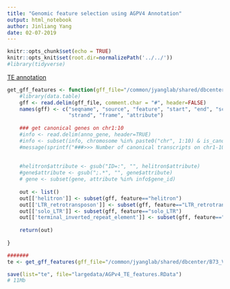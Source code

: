 ```yaml
---
title: "Genomic feature selection using AGPV4 Annotation"
output: html_notebook
author: Jinliang Yang
date: 02-07-2019
---
```



```r
knitr::opts_chunk$set(echo = TRUE) 
knitr::opts_knit$set(root.dir=normalizePath('../../')) 
#library(tidyverse)
```

[TE annotation](https://mcstitzer.github.io/maize_TEs/)

```r
get_gff_features <- function(gff_file="/common/jyanglab/shared/dbcenter/B73_V4_Annotation_file/maize-genome-V4.gff3"){
    #library(data.table)
    gff <- read.delim(gff_file, comment.char = "#", header=FALSE)
    names(gff) <- c("seqname", "source", "feature", "start", "end", "score",
                    "strand", "frame", "attribute")
    
    ### get canonical genes on chr1:10
    #info <- read.delim(anno_gene, header=TRUE)
    #info <- subset(info, chromosome %in% paste0("chr", 1:10) & is_canonical == "yes" )
    #message(sprintf("###>>> Number of canonical transcripts on chr1-10: [ %s ]", nrow(info)))
    
    
    #helitron$attribute <- gsub("ID=:", "", helitron$attribute)
    #gene$attribute <- gsub(";.*", "", gene$attribute)
    # gene <- subset(gene, attribute %in% info$gene_id)
    
    out <- list()
    out[['helitron']] <- subset(gff, feature=="helitron")
    out[['LTR_retrotransposon']] <- subset(gff, feature=="LTR_retrotransposon")
    out[['solo_LTR']] <- subset(gff, feature=="solo_LTR")
    out[['terminal_inverted_repeat_element']] <- subset(gff, feature=="terminal_inverted_repeat_element")
    
    return(out)
    
}

#######
te <- get_gff_features(gff_file="/common/jyanglab/shared/dbcenter/B73_V4_Annotation_file/B73.structuralTEv2.fulllength.2018-09-19.gff3")

save(list="te", file="largedata/AGPv4_TE_features.RData")
# 11Mb

```




